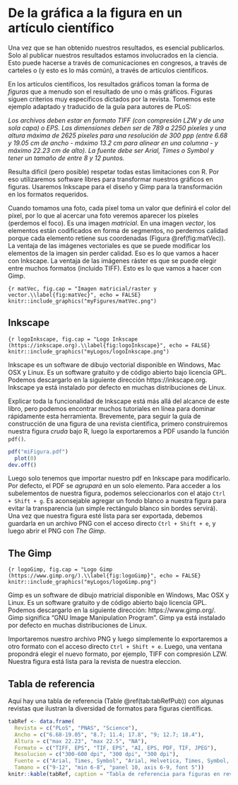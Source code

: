 # De la gráfica a la figura en un artículo científico {#graph4}

Una vez que se han obtenido nuestros resultados, es esencial publicarlos. Solo al publicar nuestros resultados estamos involucrados en la ciencia. Esto puede hacerse a través de comunicaciones en congresos, a través de carteles o (y esto es lo más común), a través de artículos científicos.

En los artículos científicos, los resultados gráficos toman la forma de *figuras* que a menudo son el resultado de uno o más gráficos. Figuras siguen criterios muy específicos dictados por la revista. Tomemos este ejemplo adaptado y traducido de la guía para autores de PLoS:

*Los archivos deben estar en formato TIFF (con compresión LZW y de una sola capa) o EPS. Las dimensiones deben ser de 789 a 2250 píxeles y una altura máxima de 2625 píxeles para una resolución de 300 ppp (entre 6.68 y 19.05 cm de ancho - máximo 13.2 cm para alinear en una columna - y máximo 22.23 cm de alto). La fuente debe ser Arial, Times o Symbol y tener un tamaño de entre 8 y 12 puntos.*

Resulta difícil (pero posible) respetar todas estas limitaciones con R. Por eso utilizaremos software libres para transformar nuestros gráficos en figuras. Usaremos Inkscape para el diseño y Gimp para la transformación en los formatos requeridos.

Cuando tomamos una foto, cada píxel toma un valor que definirá el color del píxel, por lo que al acercar una foto veremos aparecer los píxeles (perdemos el foco). Es una imagen *matricial*. En una imagen *vector*, los elementos están codificados en forma de segmentos, no perdemos calidad porque cada elemento retiene sus coordenadas (Figura \@ref(fig:matVec)). La ventaja de las imágenes vectoriales es que se puede modificar los elementos de la imagen sin perder calidad. Eso es lo que vamos a hacer con Inkscape. La ventaja de las imágenes ráster es que se puede elegir entre muchos formatos (incluido TIFF). Esto es lo que vamos a hacer con Gimp.

```{r matVec, fig.cap = "Imagen matricial/raster y vector.\\label{fig:matVec}", echo = FALSE}
knitr::include_graphics("myFigures/matVec.png")
```

## Inkscape

```{r logoInkscape, fig.cap = "Logo Inkscape (https://inkscape.org).\\label{fig:logoInkscape}", echo = FALSE}
knitr::include_graphics("myLogos/logoInkscape.png")
```

Inkscape es un software de dibujo vectorial disponible en Windows, Mac OSX y Linux. Es un software gratuito y de código abierto bajo licencia GPL. Podemos descargarlo en la siguiente dirección https://inkscape.org. Inkscape ya está instalado por defecto en muchas distribuciones de Linux.

Explicar toda la funcionalidad de Inkscape está más allá del alcance de este libro, pero podemos encontrar muchos tutoriales en línea para dominar rápidamente esta herramienta. Brevemente, para seguir la guía de construcción de una figura de una revista cientifica, primero construiremos nuestra figura *cruda* bajo R, luego la exportaremos a PDF usando la función `pdf()`.

```r
pdf("miFigura.pdf")
  plot(0)
dev.off()
```

Luego solo tenemos que importar nuestro pdf en Inkscape para modificarlo. Por defecto, el PDF se *agrupará* en un solo elemento. Para acceder a los subelementos de nuestra figura, podemos seleccionarlos con el atajo `Ctrl + Shift + g`. Es aconsejable agregar un fondo blanco a nuestra figura para evitar la transparencia (un simple rectángulo blanco sin bordes servirá). Una vez que nuestra figura esté lista para ser exportada, debemos guardarla en un archivo PNG con el acceso directo `Ctrl + Shift + e`, y luego abrir el PNG con *The Gimp*.

## The Gimp

```{r logoGimp, fig.cap = "Logo Gimp (https://www.gimp.org/).\\label{fig:logoGimp}", echo = FALSE}
knitr::include_graphics("myLogos/logoGimp.png")
```

Gimp es un software de dibujo matricial disponible en Windows, Mac OSX y Linux. Es un software gratuito y de código abierto bajo licencia GPL. Podemos descargarlo en la siguiente dirección: https://www.gimp.org/. Gimp significa "GNU Image Manipulation Program". Gimp ya está instalado por defecto en muchas distribuciones de Linux.

Importaremos nuestro archivo PNG y luego simplemente lo exportaremos a otro formato con el acceso directo `Ctrl + Shift + e`. Luego, una ventana propondrá elegir el nuevo formato, por ejemplo, TIFF con compresión LZW. Nuestra figura está lista para la revista de nuestra eleccion.

## Tabla de referencia

Aquí hay una tabla de referencia (Table \@ref(tab:tabRefPub)) con algunas revistas que ilustran la diversidad de formatos para figuras científicas.

```r
tabRef <- data.frame(
  Revista = c("PLoS", "PNAS", "Science"), 
  Ancho = c("6.68-19.05", "8.7; 11.4; 17.8", "9; 12.7; 18.4"), 
  Altura = c("max 22.23", "max 22.5", "NA"), 
  Formato = c("TIFF, EPS", "TIF, EPS", "AI, EPS, PDF, TIF, JPEG"), 
  Resolucion = c("300-600 dpi", "300 dpi", "300 dpi"), 
  Fuente = c("Arial, Times, Symbol", "Arial, Helvetica, Times, Symbol, Mathematical Pi, European Pi", "Helvetica"), 
  Tamano = c("9-12", "min 6-8", "panel 10, axis 6-9, font 5"))
knitr::kable(tabRef, caption = "Tabla de referencia para figuras en revistas cientificas.\\label{tab:tabRefPub}")
```



